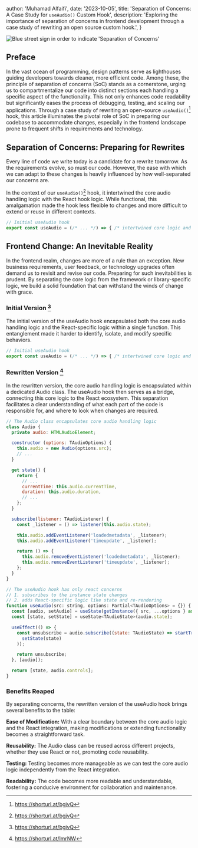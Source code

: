 
  author: 'Muhamad Alfaifi',
  date: '2023-10-05',
  title: 'Separation of Concerns: A Case Study for `useAudio()` Custom Hook',
  description: 'Exploring the importance of separation of concerns in frontend development through a case study of rewriting an open source custom hook.',
}


<Image src={blue_street_sign}
  alt="Blue street sign in order to indicate 'Separation of Concerns'"
/>

## Preface

In the vast ocean of programming, design patterns serve as lighthouses guiding developers towards cleaner, more efficient code. Among these, the principle of 
separation of concerns (SoC) stands as a cornerstone, urging us to compartmentalize our code into distinct sections each handling a specific aspect 
of the functionality. This not only enhances code readability but significantly eases the process of debugging, testing, 
and scaling our applications. Through a case study of rewriting an open-source `useAudio()`[^1] hook, this article illuminates the pivotal 
role of SoC in preparing our codebase to accommodate changes, especially in the frontend landscape prone to frequent shifts in requirements and technology.


## Separation of Concerns: Preparing for Rewrites

Every line of code we write today is a candidate for a rewrite tomorrow. As the requirements evolve, so must our code. However, the ease with which 
we can adapt to these changes is heavily influenced by how well-separated our concerns are. 

In the context of our `useAudio()`[^1] hook, it intertwined the core audio handling logic with the React hook logic. While functional, this 
amalgamation made the hook less flexible to changes and more difficult to extend or reuse in different contexts.

```javascript
// Initial useAudio hook
export const useAudio = (/* ... */) => { /* intertwined core logic and React logic */ }
```


## Frontend Change: An Inevitable Reality

In the frontend realm, changes are more of a rule than an exception. New business requirements, user feedback, or technology upgrades often demand us 
to revisit and revise our code. Preparing for such inevitabilities is prudent. By separating the core logic from the framework or 
library-specific logic, we build a solid foundation that can withstand the winds of change with grace.


### Initial Version [^1]

The initial version of the useAudio hook encapsulated both the core audio handling logic and the React-specific logic within a single function. 
This entanglement made it harder to identify, isolate, and modify specific behaviors.

```javascript
// Initial useAudio hook
export const useAudio = (/* ... */) => { /* intertwined core logic and React logic */ }
```


### Rewritten Version [^2]

In the rewritten version, the core audio handling logic is encapsulated within a dedicated Audio class. The useAudio hook then serves as 
a bridge, connecting this core logic to the React ecosystem. This separation facilitates a clear understanding of what each part of the code 
is responsible for, and where to look when changes are required.

```javascript
// The Audio class encapsulates core audio handling logic
class Audio {
  private audio: HTMLAudioElement;

  constructor (options: TAudioOptions) {
    this.audio = new Audio(options.src);
    // ...
  }

  get state() {
    return {
      // ...
      currentTime: this.audio.currentTime,
      duration: this.audio.duration,
      // ...
    };
  }

  subscribe(listener: TAudioListener) {
    const _listener = () => listener(this.audio.state);

    this.audio.addEventListener('loadedmetadata', _listener);
    this.audio.addEventListener('timeupdate', _listener);

    return () => {
      this.audio.removeEventListener('loadedmetadata', _listener);
      this.audio.removeEventListener('timeupdate', _listener);
    };
  }
}
```

```javascript
// The useAudio hook has only react concerns
// 1. subscribes to the instance state changes
// 2. adds React-specific logic like state and re-rendering
function useAudio(src: string, options: Partial<TAudioOptions> = {}) {
  const [audio, setAudio] = useState(getInstance({ src, ...options } as TAudioOptions));
  const [state, setState] = useState<TAudioState>(audio.state);

  useEffect(() => {
    const unsubscribe = audio.subscribe((state: TAudioState) => startTransition(() =>
      setState(state)
    ));

    return unsubscribe;
  }, [audio]);

  return [state, audio.controls];
}
```


### Benefits Reaped

By separating concerns, the rewritten version of the useAudio hook brings several benefits to the table:

**Ease of Modification:** With a clear boundary between the core audio logic and the React integration, making modifications or extending functionality becomes a straightforward task.

**Reusability:** The Audio class can be reused across different projects, whether they use React or not, promoting code reusability.

**Testing:** Testing becomes more manageable as we can test the core audio logic independently from the React integration.

**Readability:** The code becomes more readable and understandable, fostering a conducive environment for collaboration and maintenance.

[^1]: https://shorturl.at/bgjvQ
[^2]: https://shorturl.at/lmrNW